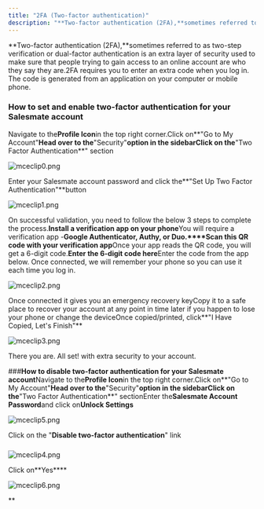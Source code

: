 ```yaml
---
title: "2FA (Two-factor authentication)"
description: "**Two-factor authentication (2FA),**sometimes referred to as two-step verification or dual-factor authentication is an extra layer of security used to..."
---
```


**Two-factor authentication (2FA),**sometimes referred to as two-step verification or dual-factor authentication is an extra layer of security used to make sure that people trying to gain access to an online account are who they say they are.2FA requires you to enter an extra code when you log in. The code is generated from an application on your computer or mobile phone.

### How to set and enable two-factor authentication for your Salesmate account

Navigate to the**Profile Icon**in the top right corner.Click on**"Go to My Account"**Head over to the**"Security"**option in the sidebarClick on the**"Two Factor Authentication**" section

![mceclip0.png](./images/mceclip0.png)

Enter your Salesmate account password and click the**"Set Up Two Factor Authentication"**button

![mceclip1.png](./images/mceclip1.png)

On successful validation, you need to follow the below 3 steps to complete the process.**Install a verification app on your phone**You will require a verification app -**Google Authenticator, Authy, or Duo.****Scan this QR code with your verification app**Once your app reads the QR code, you will get a 6-digit code.**Enter the 6-digit code here**Enter the code from the app below. Once connected, we will remember your phone so you can use it each time you log in.

![mceclip2.png](./images/mceclip2.png)

Once connected it gives you an emergency recovery keyCopy it to a safe place to recover your account at any point in time later if you happen to lose your phone or change the deviceOnce copied/printed, click**"I Have Copied, Let's Finish"**

![mceclip3.png](./images/mceclip3.png)

There you are. All set! with extra security to your account.

###**How to disable two-factor authentication for your Salesmate account**Navigate to the**Profile Icon**in the top right corner.Click on**"Go to My Account"**Head over to the**"Security"**option in the sidebarClick on the**"Two Factor Authentication**" sectionEnter the**Salesmate Account Password**and click on**Unlock Settings**

![mceclip5.png](./images/mceclip5.png)

Click on the "**Disable two-factor authentication**" link

###

![mceclip4.png](./images/mceclip4.png)

Click on**Yes****

![mceclip6.png](./images/mceclip6.png)

**
